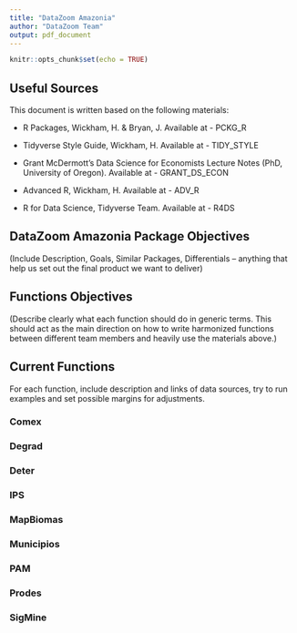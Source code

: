 ```yaml
---
title: "DataZoom Amazonia"
author: "DataZoom Team"
output: pdf_document
---
```


```r
knitr::opts_chunk$set(echo = TRUE)
```

## Useful Sources

This document is written based on the following materials:

- R Packages, Wickham, H. & Bryan, J. Available at \url{https://r-pkgs.org/} - PCKG_R

- Tidyverse Style Guide, Wickham, H. Available at \url{https://style.tidyverse.org/} - TIDY_STYLE

- Grant McDermott's Data Science for Economists Lecture Notes (PhD, University of Oregon). Available at \url{https://github.com/uo-ec607/lectures} - GRANT_DS_ECON

- Advanced R, Wickham, H. Available at \url{https://adv-r.hadley.nz/} - ADV_R

- R for Data Science, Tidyverse Team. Available at \url{https://r4ds.had.co.nz/} - R4DS

## DataZoom Amazonia Package Objectives

(Include Description, Goals, Similar Packages, Differentials -- anything that help us set out the final product we want to deliver)

## Functions Objectives

(Describe clearly what each function should do in generic terms. This should act as the main direction on how to write harmonized functions between different team members and heavily use the materials above.)



## Current Functions

For each function, include description and links of data sources, try to run examples and set possible margins for adjustments.

### Comex

### Degrad

### Deter

### IPS

### MapBiomas

### Municipios

### PAM

### Prodes

### SigMine

